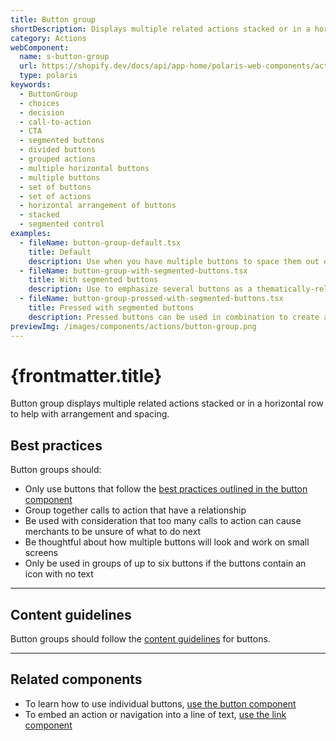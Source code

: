 ```yaml
---
title: Button group
shortDescription: Displays multiple related actions stacked or in a horizontal row for arrangement and spacing.
category: Actions
webComponent:
  name: s-button-group
  url: https://shopify.dev/docs/api/app-home/polaris-web-components/actions/buttongroup
  type: polaris
keywords:
  - ButtonGroup
  - choices
  - decision
  - call-to-action
  - CTA
  - segmented buttons
  - divided buttons
  - grouped actions
  - multiple horizontal buttons
  - multiple buttons
  - set of buttons
  - set of actions
  - horizontal arrangement of buttons
  - stacked
  - segmented control
examples:
  - fileName: button-group-default.tsx
    title: Default
    description: Use when you have multiple buttons to space them out evenly.
  - fileName: button-group-with-segmented-buttons.tsx
    title: With segmented buttons
    description: Use to emphasize several buttons as a thematically-related set among other controls.
  - fileName: button-group-pressed-with-segmented-buttons.tsx
    title: Pressed with segmented buttons
    description: Pressed buttons can be used in combination to create a toggle for other parts of the user interface.
previewImg: /images/components/actions/button-group.png
---
```


# {frontmatter.title}

<Lede>

Button group displays multiple related actions stacked or in a horizontal row to help with arrangement and spacing.

</Lede>

<WebComponentBanner
  componentName={frontmatter.title}
  webComponentName={frontmatter.webComponent.name}
  webComponentUrl={frontmatter.webComponent.url}
  type={frontmatter.webComponent.type}
/>

<Examples />

<Props componentName={frontmatter.title} />

## Best practices

Button groups should:

- Only use buttons that follow the
  [best practices outlined in the button component](https://polaris.shopify.com/components/actions/button#best-practices)
- Group together calls to action that have a relationship
- Be used with consideration that too many calls to action can cause merchants to be unsure of what to do next
- Be thoughtful about how multiple buttons will look and work on small screens
- Only be used in groups of up to six buttons if the buttons contain an icon with no text

---

## Content guidelines

Button groups should follow the [content guidelines](https://polaris.shopify.com/components/actions/button#content-guidelines) for buttons.

---

## Related components

- To learn how to use individual buttons, [use the button component](https://polaris.shopify.com/components/actions/button)
- To embed an action or navigation into a line of text, [use the link component](https://polaris.shopify.com/components/link)
